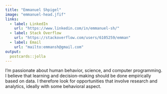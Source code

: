 ```yaml
---
title: "Emmanuel Shpigel"
image: "emmanuel-head.jfif"
links:
  - label: LinkedIn
    url: "https://www.linkedin.com/in/emmanuel-sh/"
  - label: Stack Overflow
    url: "https://stackoverflow.com/users/6105259/emman"
  - label: Email
    url: "mailto:emmansh@gmail.com"
output:
  postcards::jolla
---
```

 
I'm passionate about human behavior, science, and computer programming. I believe that learning and decision-making should be done empirically based on data. I therefore look for opportunities that involve research and analytics, ideally with some behavioral aspect.
